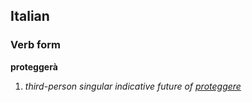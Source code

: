 ==Italian==
===Verb form===
'''proteggerà'''

# ''third-person singular indicative future of [[proteggere]]''
